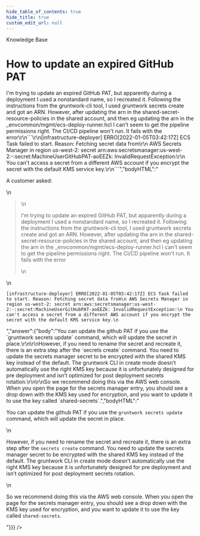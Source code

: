 ```yaml
---
hide_table_of_contents: true
hide_title: true
custom_edit_url: null
---
```



<CenterLayout>
<span class="title">Knowledge Base</span>
<h1>How to update an expired GitHub PAT</h1>
<GitHub json={{"id":"D_kwDOF8slf84AObtU","number":121,"author":{"login":"zackproser"},"title":"How to update an expired GitHub PAT","body":"A customer asked: \r\n> I'm trying to update an expired GitHub PAT, but apparently during a deployment I used a nonstandard name, so I recreated it. Following the instructions from the gruntwork-cli tool, I used gruntwork secrets create and got an ARN. However, after updating the arn in the shared-secret-resource-policies in the shared account, and then eg updating the arn in the _envcommon/mgmt/ecs-deploy-runner.hcl I can't seem to get the pipeline permissions right. The CI/CD pipeline won't run. It fails with the error\r\n```\r\n[infrastructure-deployer] ERRO[2022-01-05T03:42:17Z] ECS Task failed to start. Reason: Fetching secret data from\r\n AWS Secrets Manager in region us-west-2: secret arn:aws:secretsmanager:us-west-2:-:secret:MachineUserGitHubPAT-aoEEZk: InvalidRequestException:\r\n You can't access a secret from a different AWS account if you encrypt the secret with the default KMS service key.\r\n```","bodyHTML":"<p dir=\"auto\">A customer asked:</p>\n<blockquote>\n<p dir=\"auto\">I'm trying to update an expired GitHub PAT, but apparently during a deployment I used a nonstandard name, so I recreated it. Following the instructions from the gruntwork-cli tool, I used gruntwork secrets create and got an ARN. However, after updating the arn in the shared-secret-resource-policies in the shared account, and then eg updating the arn in the _envcommon/mgmt/ecs-deploy-runner.hcl I can't seem to get the pipeline permissions right. The CI/CD pipeline won't run. It fails with the error</p>\n</blockquote>\n<div class=\"snippet-clipboard-content notranslate position-relative overflow-auto\" data-snippet-clipboard-copy-content=\"[infrastructure-deployer] ERRO[2022-01-05T03:42:17Z] ECS Task failed to start. Reason: Fetching secret data from\n AWS Secrets Manager in region us-west-2: secret arn:aws:secretsmanager:us-west-2:-:secret:MachineUserGitHubPAT-aoEEZk: InvalidRequestException:\n You can't access a secret from a different AWS account if you encrypt the secret with the default KMS service key.\"><pre class=\"notranslate\"><code>[infrastructure-deployer] ERRO[2022-01-05T03:42:17Z] ECS Task failed to start. Reason: Fetching secret data from\n AWS Secrets Manager in region us-west-2: secret arn:aws:secretsmanager:us-west-2:-:secret:MachineUserGitHubPAT-aoEEZk: InvalidRequestException:\n You can't access a secret from a different AWS account if you encrypt the secret with the default KMS service key.\n</code></pre></div>","answer":{"body":"You can update the github PAT if you use the `gruntwork secrets update` command, which will update the secret in place.\r\n\r\nHowever, if you need to rename the secret and recreate it, there is an extra step after the `secrets create` command. You need to update the secrets manager secret to be encrypted with the shared KMS key instead of the default. The gruntwork CLI in create mode doesn’t automatically use the right KMS key because it is unfortunately designed for pre deployment and isn’t optimized for post deployment secrets rotation.\r\n\r\nSo we recommend doing this via the AWS web console. When you open the page for the secrets manager entry, you should see a drop down with the KMS key used for encryption, and you want to update it to use the key called `shared-secrets`.","bodyHTML":"<p dir=\"auto\">You can update the github PAT if you use the <code class=\"notranslate\">gruntwork secrets update</code> command, which will update the secret in place.</p>\n<p dir=\"auto\">However, if you need to rename the secret and recreate it, there is an extra step after the <code class=\"notranslate\">secrets create</code> command. You need to update the secrets manager secret to be encrypted with the shared KMS key instead of the default. The gruntwork CLI in create mode doesn’t automatically use the right KMS key because it is unfortunately designed for pre deployment and isn’t optimized for post deployment secrets rotation.</p>\n<p dir=\"auto\">So we recommend doing this via the AWS web console. When you open the page for the secrets manager entry, you should see a drop down with the KMS key used for encryption, and you want to update it to use the key called <code class=\"notranslate\">shared-secrets</code>.</p>"}}} />

</CenterLayout>
  

<!-- ##DOCS-SOURCER-START
{
  "sourcePlugin": "github-discussions",
  "hash": "2f0ec31e8a5af8ec6335f733d7c34913"
}
##DOCS-SOURCER-END -->
